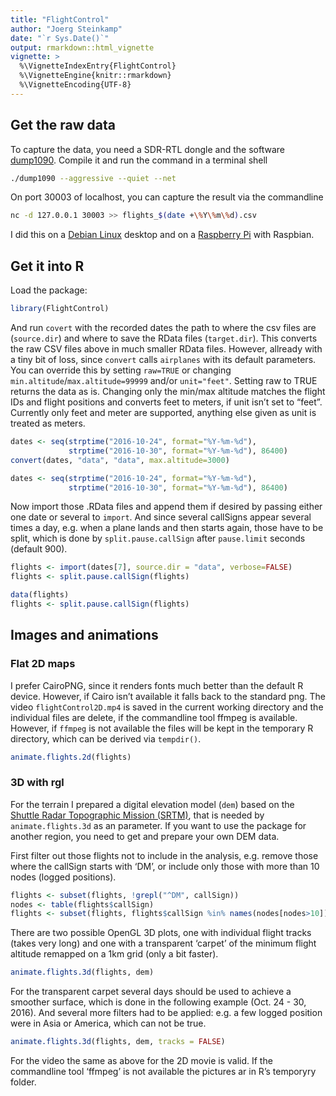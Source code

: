 ```yaml
---
title: "FlightControl"
author: "Joerg Steinkamp"
date: "`r Sys.Date()`"
output: rmarkdown::html_vignette
vignette: >
  %\VignetteIndexEntry{FlightControl}
  %\VignetteEngine{knitr::rmarkdown}
  %\VignetteEncoding{UTF-8}
---
```


## Get the raw data

To capture the data, you need a SDR-RTL dongle and the software [dump1090](https://github.com/antirez/dump1090). Compile it and run the command in a terminal shell
```bash
./dump1090 --aggressive --quiet --net
```
On port 30003 of localhost, you can capture the result via the commandline
```bash
nc -d 127.0.0.1 30003 >> flights_$(date +\%Y\%m\%d).csv
```

I did this on a [Debian Linux](https://www.debian.org/) desktop and on a [Raspberry Pi](https://www.raspberrypi.org/) with Raspbian.

## Get it into R

Load the package:

```r
library(FlightControl)
```

And run `covert` with the recorded dates the path to where the csv files are (`source.dir`) and where to save the RData files (`target.dir`). This converts the raw CSV files above in much smaller RData files. However, allready with a tiny bit of loss, since `convert` calls `airplanes` with its default parameters. You can override this by setting `raw=TRUE` or  changing `min.altitude`/`max.altitude=99999` and/or `unit="feet"`. Setting raw to TRUE returns the data as is. Changing only the min/max altitude matches the flight IDs and flight positions and converts feet to meters, if unit isn't set to "feet". Currently only feet and meter are supported, anything else given as unit is treated as meters. 

```r
dates <- seq(strptime("2016-10-24", format="%Y-%m-%d"),
             strptime("2016-10-30", format="%Y-%m-%d"), 86400)
convert(dates, "data", "data", max.altitude=3000)
```
```r
dates <- seq(strptime("2016-10-24", format="%Y-%m-%d"),
             strptime("2016-10-30", format="%Y-%m-%d"), 86400)
```

Now import those .RData files and append them if desired by passing either one date or several to `import`. And since several callSigns appear several times a day, e.g. when a plane lands and then starts again, those have to be split, which is done by `split.pause.callSign` after `pause.limit` seconds (default 900).

```r
flights <- import(dates[7], source.dir = "data", verbose=FALSE)
flights <- split.pause.callSign(flights)
```
```r
data(flights)
flights <- split.pause.callSign(flights)
```

## Images and animations

### Flat 2D maps

I prefer CairoPNG, since it renders fonts much better than the default R device. However, if Cairo isn't available it falls back to the standard png. The video `flightControl2D.mp4` is saved in the current working directory and the individual files are delete, if the commandline tool ffmpeg is available. However, if `ffmpeg` is not available the files will be kept in the temporary R directory, which can be derived via `tempdir()`.

```r
animate.flights.2d(flights)
```

### 3D with rgl

For the terrain I prepared a digital elevation model (`dem`) based on the [Shuttle Radar Topographic Mission (SRTM)](http://www2.jpl.nasa.gov/srtm/), that is needed by `animate.flights.3d` as an parameter. If you want to use  the package for another region, you need to get and prepare your own DEM data.

First filter out those flights not to include in the analysis, e.g. remove those where the callSign starts with 'DM', or include only those with more than 10 nodes (logged positions).
```r
flights <- subset(flights, !grepl("^DM", callSign))
nodes <- table(flights$callSign)
flights <- subset(flights, flights$callSign %in% names(nodes[nodes>10]))
```

There are two possible OpenGL 3D plots, one with individual flight tracks (takes very long) and one with a transparent 'carpet' of the minimum flight altitude remapped on a 1km grid (only a bit faster).

```r
animate.flights.3d(flights, dem)
```

For the transparent carpet several days should be used to achieve a smoother surface, which is done in the following example (Oct. 24 - 30, 2016). And several more filters had to be applied: e.g. a few logged position were in Asia or America, which can not be true.

```r
animate.flights.3d(flights, dem, tracks = FALSE)
```

For the video the same as above for the 2D movie is valid. If the commandline tool 'ffmpeg' is not available the pictures ar in R's temporyry folder. 